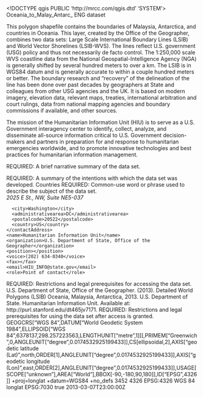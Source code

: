 <!DOCTYPE qgis PUBLIC 'http://mrcc.com/qgis.dtd' 'SYSTEM'>
<qgis version="3.22.3-Białowieża">
  <identifier>Oceania_to_Malay_Antarc_</identifier>
  <parentidentifier></parentidentifier>
  <language>ENG</language>
  <type>dataset</type>
  <title>Detailed World Polygons (LSIB), Oceania, Malaysia, Antarctica, 2013</title>
  <abstract>This polygon shapefile contains the boundaries of Malaysia, Antarctica, and countries in Oceania. This layer, created by the Office of the Geographer, combines two data sets: Large Scale International Boundary Lines (LSIB) and World Vector Shorelines (LSIB-WVS). The lines reflect U.S. government (USG) policy and thus not necessarily de facto control. The 1:250,000 scale WVS coastline data from the National Geospatial-Intelligence Agency (NGA) is generally shifted by several hundred meters to over a km. The LSIB is in WGS84 datum and is generally accurate to within a couple hundred meters or better. The boundary research and “recovery” of the delineation of the line has been done over past decades by geographers at State and colleagues from other USG agencies and the UK. It is based on modern imagery, elevation data, relevant maps, treaties, international arbitration and court rulings, data from national mapping agencies and boundary commissions if available, and other sources.

The mission of the Humanitarian Information Unit (HIU) is to serve as a U.S. Government interagency center to identify, collect, analyze, and disseminate all-source information critical to U.S. Government decision-makers and partners in preparation for and response to humanitarian emergencies worldwide, and to promote innovative technologies and best practices for humanitarian information management.

REQUIRED: A brief narrative summary of the data set.

REQUIRED: A summary of the intentions with which the data set was developed.</abstract>
  <keywords vocabulary="gmd:topicCategory">
    <keyword>Countries</keyword>
    <keyword>REQUIRED: Common-use word or phrase used to describe the subject of the data set.</keyword>
  </keywords>
  <contact>
    <contactAddress>
      <type></type>
      <address>2025 E St., NW, Suite NE5-037</address>
      <city>Washington</city>
      <administrativearea>DC</administrativearea>
      <postalcode>20522</postalcode>
      <country>US</country>
    </contactAddress>
    <name>Humanitarian Information Unit</name>
    <organization>U.S. Department of State, Office of the Geographer</organization>
    <position></position>
    <voice>(202) 634-0340</voice>
    <fax></fax>
    <email>HIU_INFO@state.gov</email>
    <role>Point of contact</role>
  </contact>
  <links/>
  <fees></fees>
  <constraints type="Access">REQUIRED: Restrictions and legal prerequisites for accessing the data set.</constraints>
  <rights>U.S. Department of State, Office of the Geographer. (2013). Detailed World Polygons (LSIB) Oceania, Malaysia, Antarctica, 2013. U.S. Department of State. Humanitarian Information Unit.  Available at: http://purl.stanford.edu/dt465jv7171.</rights>
  <rights>REQUIRED: Restrictions and legal prerequisites for using the data set after access is granted.</rights>
  <encoding></encoding>
  <crs>
    <spatialrefsys>
      <wkt>GEOGCRS["WGS 84",DATUM["World Geodetic System 1984",ELLIPSOID["WGS 84",6378137,298.257223563,LENGTHUNIT["metre",1]]],PRIMEM["Greenwich",0,ANGLEUNIT["degree",0.0174532925199433]],CS[ellipsoidal,2],AXIS["geodetic latitude (Lat)",north,ORDER[1],ANGLEUNIT["degree",0.0174532925199433]],AXIS["geodetic longitude (Lon)",east,ORDER[2],ANGLEUNIT["degree",0.0174532925199433]],USAGE[SCOPE["unknown"],AREA["World"],BBOX[-90,-180,90,180]],ID["EPSG",4326]]</wkt>
      <proj4>+proj=longlat +datum=WGS84 +no_defs</proj4>
      <srsid>3452</srsid>
      <srid>4326</srid>
      <authid>EPSG:4326</authid>
      <description>WGS 84</description>
      <projectionacronym>longlat</projectionacronym>
      <ellipsoidacronym>EPSG:7030</ellipsoidacronym>
      <geographicflag>true</geographicflag>
    </spatialrefsys>
  </crs>
  <extent>
    <spatial dimensions="2" maxy="21.1254160000000013" maxz="0" minx="-180" crs="EPSG:4326" miny="-89.99998300000000029" minz="0" maxx="180"/>
    <temporal>
      <period>
        <start>2013-03-07T23:00:00Z</start>
        <end></end>
      </period>
    </temporal>
    <temporal>
      <period>
        <start></start>
        <end></end>
      </period>
    </temporal>
  </extent>
</qgis>
